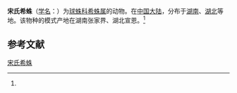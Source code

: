 {{Speciesbox
| name = 宋氏希蛛
| status = 
| status_system = 
| image = 
| genus = Achaearanea
| species = songi
| authority = (Zhu, 1998)<ref name='id12955'>{{cite web| url =http://www.bioinfo.cn/db05/BjdwSpecies.php?action=view&id=12955| title =宋氏希蛛| work =《中国动物物种编目数据库》| publisher =中国科学院微生物研究所| author =中国科学院动物研究所| accessdate =2009-04-28| deadurl =yes| archiveurl =https://web.archive.org/web/20160305025010/http://www.bioinfo.cn/db05/BjdwSpecies.php?action=view&id=12955| archivedate =2016-03-05}}</ref>
}}

'''宋氏希蛛'''（[[学名|学名]]：{{lang|la|''Achaearanea songi''}}）为[[球蛛科|球蛛科]][[希蛛属|希蛛属]]的动物。在[[中国大陆|中国大陆]]，分布于[[湖南|湖南]]、[[湖北|湖北]]等地。该物种的模式产地在湖南张家界、湖北宣恩。<ref name='id12955'/>

== 参考文献 ==
{{reflist}}

{{Wikispecies|Achaearanea songi}}

[[Category:希蛛属|宋氏希蛛]]


{{蜘蛛小作品}}